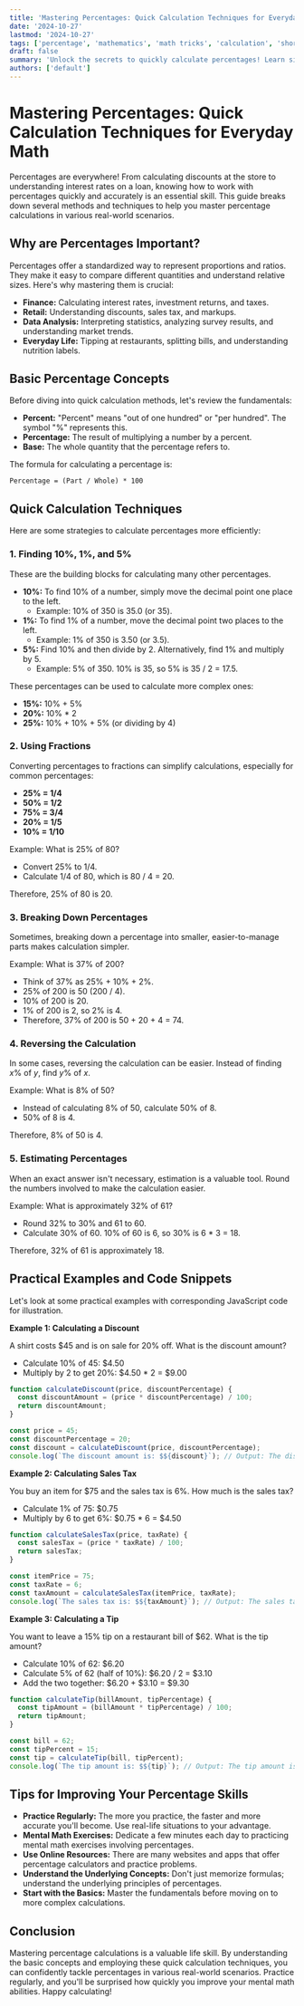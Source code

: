 ```yaml
---
title: 'Mastering Percentages: Quick Calculation Techniques for Everyday Math'
date: '2024-10-27'
lastmod: '2024-10-27'
tags: ['percentage', 'mathematics', 'math tricks', 'calculation', 'shortcuts', 'mental math', 'percentage calculation', 'math tips', 'easy math', 'quick math']
draft: false
summary: 'Unlock the secrets to quickly calculate percentages! Learn simple and effective techniques to master percentage calculations for shopping, finance, and everyday life.  This guide provides shortcuts, mental math strategies, and practical examples to make working with percentages a breeze.'
authors: ['default']
---
```


# Mastering Percentages: Quick Calculation Techniques for Everyday Math

Percentages are everywhere! From calculating discounts at the store to understanding interest rates on a loan, knowing how to work with percentages quickly and accurately is an essential skill. This guide breaks down several methods and techniques to help you master percentage calculations in various real-world scenarios.

## Why are Percentages Important?

Percentages offer a standardized way to represent proportions and ratios. They make it easy to compare different quantities and understand relative sizes.  Here's why mastering them is crucial:

*   **Finance:** Calculating interest rates, investment returns, and taxes.
*   **Retail:** Understanding discounts, sales tax, and markups.
*   **Data Analysis:** Interpreting statistics, analyzing survey results, and understanding market trends.
*   **Everyday Life:** Tipping at restaurants, splitting bills, and understanding nutrition labels.

## Basic Percentage Concepts

Before diving into quick calculation methods, let's review the fundamentals:

*   **Percent:**  "Percent" means "out of one hundred" or "per hundred". The symbol "%" represents this.
*   **Percentage:** The result of multiplying a number by a percent.
*   **Base:** The whole quantity that the percentage refers to.

The formula for calculating a percentage is:

```
Percentage = (Part / Whole) * 100
```

## Quick Calculation Techniques

Here are some strategies to calculate percentages more efficiently:

### 1. Finding 10%, 1%, and 5%

These are the building blocks for calculating many other percentages.

*   **10%:** To find 10% of a number, simply move the decimal point one place to the left.
    *   Example: 10% of 350 is 35.0 (or 35).
*   **1%:** To find 1% of a number, move the decimal point two places to the left.
    *   Example: 1% of 350 is 3.50 (or 3.5).
*   **5%:**  Find 10% and then divide by 2.  Alternatively, find 1% and multiply by 5.
    *   Example: 5% of 350.  10% is 35, so 5% is 35 / 2 = 17.5.

These percentages can be used to calculate more complex ones:

*   **15%:** 10% + 5%
*   **20%:** 10% * 2
*   **25%:** 10% + 10% + 5%  (or dividing by 4)

### 2. Using Fractions

Converting percentages to fractions can simplify calculations, especially for common percentages:

*   **25% = 1/4**
*   **50% = 1/2**
*   **75% = 3/4**
*   **20% = 1/5**
*   **10% = 1/10**

Example:  What is 25% of 80?

*   Convert 25% to 1/4.
*   Calculate 1/4 of 80, which is 80 / 4 = 20.

Therefore, 25% of 80 is 20.

### 3. Breaking Down Percentages

Sometimes, breaking down a percentage into smaller, easier-to-manage parts makes calculation simpler.

Example: What is 37% of 200?

*   Think of 37% as 25% + 10% + 2%.
*   25% of 200 is 50 (200 / 4).
*   10% of 200 is 20.
*   1% of 200 is 2, so 2% is 4.
*   Therefore, 37% of 200 is 50 + 20 + 4 = 74.

### 4. Reversing the Calculation

In some cases, reversing the calculation can be easier.  Instead of finding *x*% of *y*, find *y*% of *x*.

Example: What is 8% of 50?

*   Instead of calculating 8% of 50, calculate 50% of 8.
*   50% of 8 is 4.

Therefore, 8% of 50 is 4.

### 5. Estimating Percentages

When an exact answer isn't necessary, estimation is a valuable tool.  Round the numbers involved to make the calculation easier.

Example:  What is approximately 32% of 61?

*   Round 32% to 30% and 61 to 60.
*   Calculate 30% of 60.  10% of 60 is 6, so 30% is 6 * 3 = 18.

Therefore, 32% of 61 is approximately 18.

## Practical Examples and Code Snippets

Let's look at some practical examples with corresponding JavaScript code for illustration.

**Example 1: Calculating a Discount**

A shirt costs $45 and is on sale for 20% off.  What is the discount amount?

*   Calculate 10% of 45: $4.50
*   Multiply by 2 to get 20%: $4.50 * 2 = $9.00

```javascript
function calculateDiscount(price, discountPercentage) {
  const discountAmount = (price * discountPercentage) / 100;
  return discountAmount;
}

const price = 45;
const discountPercentage = 20;
const discount = calculateDiscount(price, discountPercentage);
console.log(`The discount amount is: $${discount}`); // Output: The discount amount is: $9
```

**Example 2: Calculating Sales Tax**

You buy an item for $75 and the sales tax is 6%.  How much is the sales tax?

*   Calculate 1% of 75: $0.75
*   Multiply by 6 to get 6%: $0.75 * 6 = $4.50

```javascript
function calculateSalesTax(price, taxRate) {
  const salesTax = (price * taxRate) / 100;
  return salesTax;
}

const itemPrice = 75;
const taxRate = 6;
const taxAmount = calculateSalesTax(itemPrice, taxRate);
console.log(`The sales tax is: $${taxAmount}`); // Output: The sales tax is: $4.5
```

**Example 3: Calculating a Tip**

You want to leave a 15% tip on a restaurant bill of $62. What is the tip amount?

* Calculate 10% of 62: $6.20
* Calculate 5% of 62 (half of 10%): $6.20 / 2 = $3.10
* Add the two together: $6.20 + $3.10 = $9.30

```javascript
function calculateTip(billAmount, tipPercentage) {
  const tipAmount = (billAmount * tipPercentage) / 100;
  return tipAmount;
}

const bill = 62;
const tipPercent = 15;
const tip = calculateTip(bill, tipPercent);
console.log(`The tip amount is: $${tip}`); // Output: The tip amount is: $9.3
```

## Tips for Improving Your Percentage Skills

*   **Practice Regularly:** The more you practice, the faster and more accurate you'll become.  Use real-life situations to your advantage.
*   **Mental Math Exercises:**  Dedicate a few minutes each day to practicing mental math exercises involving percentages.
*   **Use Online Resources:** There are many websites and apps that offer percentage calculators and practice problems.
*   **Understand the Underlying Concepts:** Don't just memorize formulas; understand the underlying principles of percentages.
*   **Start with the Basics:** Master the fundamentals before moving on to more complex calculations.

## Conclusion

Mastering percentage calculations is a valuable life skill.  By understanding the basic concepts and employing these quick calculation techniques, you can confidently tackle percentages in various real-world scenarios.  Practice regularly, and you'll be surprised how quickly you improve your mental math abilities.  Happy calculating!
